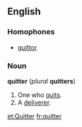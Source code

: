 ==English==
===Homophones===
*[[quittor]]

===Noun===
'''quitter''' (''plural'' '''quitters''')
#One who [[quit]]s.
#A [[deliverer]].

[[et:Quitter]]
[[fr:quitter]]